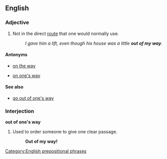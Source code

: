 ==English==

===Adjective===
{{en-adj|[[further]] out of one's way|sup=[[furthest]] out of one's way}}

# Not in the direct [[route]] that one would normally use.
#:''I gave him a lift, even though his house was a little '''out of my way'''.''

====Antonyms====
* {{sense|not direct route}}[[on the way]]
* {{sense|not direct route}}[[on one's way]]

====See also====
* [[go out of one's way]]

===Interjection===
'''out of one's way'''

# Used to order someone to give one clear passage.
#:'''Out of my way!'''

[[Category:English prepositional phrases]]